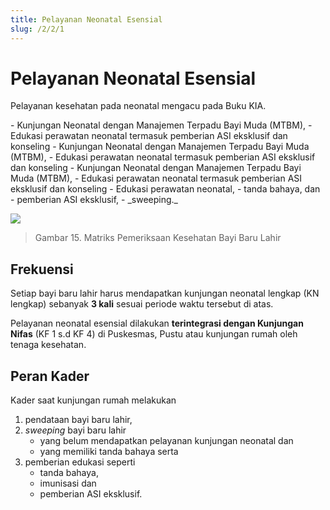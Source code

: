 ```yaml
---
title: Pelayanan Neonatal Esensial
slug: /2/2/1
---
```



# Pelayanan Neonatal Esensial

Pelayanan kesehatan pada neonatal mengacu pada Buku KIA.

<Tabs>
<TabItem value='puskesmas' label='Puskesmas'>
- Kunjungan Neonatal dengan Manajemen Terpadu Bayi Muda (MTBM), 
- Edukasi perawatan neonatal termasuk pemberian ASI eksklusif dan konseling
</TabItem>
<TabItem value='pustu' label='Pustu'>
- Kunjungan Neonatal dengan Manajemen Terpadu Bayi Muda (MTBM), 
- Edukasi perawatan neonatal termasuk pemberian ASI eksklusif dan konseling
</TabItem>
<TabItem value='posyandu' label='Posyandu'>
- Kunjungan Neonatal dengan Manajemen Terpadu Bayi Muda (MTBM), 
- Edukasi perawatan neonatal termasuk pemberian ASI eksklusif dan konseling
</TabItem>
<TabItem value='rumah' label='Kunjungan Rumah'>
- Edukasi perawatan neonatal, 
- tanda bahaya, dan 
- pemberian ASI eksklusif, 
- _sweeping._
</TabItem>
</Tabs>

![](/ilm/image039.gif)

> Gambar 15. Matriks Pemeriksaan Kesehatan Bayi Baru Lahir

## Frekuensi
Setiap bayi baru lahir harus mendapatkan kunjungan neonatal lengkap (KN lengkap) sebanyak **3 kali** sesuai periode waktu tersebut di atas.


Pelayanan neonatal esensial dilakukan **terintegrasi dengan Kunjungan Nifas** (KF 1 s.d KF 4) di Puskesmas, Pustu atau kunjungan rumah oleh tenaga kesehatan.

## Peran Kader
Kader saat kunjungan rumah melakukan 
1. pendataan bayi baru lahir, 
2. *sweeping* bayi baru lahir 
    - yang belum mendapatkan pelayanan kunjungan neonatal dan 
    - yang memiliki tanda bahaya serta 
3. pemberian edukasi seperti 
    - tanda bahaya, 
    - imunisasi dan 
    - pemberian ASI eksklusif.

